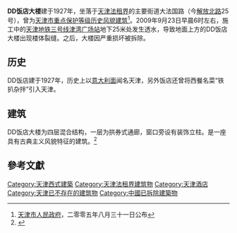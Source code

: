 {{天津历史风貌建筑 |
省区市 = 天津市 |
名称 = DD饭店大楼 |
图片 =  |
编号 =  |
等级 = 重点保护 |
时代 = 1927年|
所在 = [[天津市|天津市]][[和平区_(天津市)|和平区]] |
公布 = 2005年8月31日 |
}}

'''DD饭店大楼'''建于1927年，坐落于[[天津法租界|天津法租界]]的主要街道大法国路（今[[解放北路_(天津市)|解放北路]]25号），曾为[[天津历史风貌建筑|天津市重点保护等级历史风貌建筑]]<ref>[[天津市人民政府|天津市人民政府]]，二零零五年八月三十一日公布</ref>。2009年9月23日早晨6时左右，施工中的[[天津地铁三号线|天津地铁三号线]][[津湾广场站|津湾广场站]]地下25米处发生透水，导致地面上方的DD饭店大楼出现楼体裂缝。之后，大楼因严重损坏被拆除。

== 历史 ==
DD饭店建于1927年，历史上以[[意大利面|意大利面]]闻名天津，另外饭店还曾将西餐名菜“铁扒杂拌”引入天津。

== 建筑 ==
DD饭店大楼为四层混合结构，一层为拱券式通廊，窗口旁设有装饰立柱。是一座具有古典主义风貌特征的建筑。<ref>{{Cite web |url=http://soufun.com/news/tjonline/2009-09-23/2803999.htm |title=天津地铁三号线解放北路现场发生透水事故 |accessdate=2009-12-04 |archive-date=2012-07-14 |archive-url=https://archive.is/20120714073015/http://soufun.com/news/tjonline/2009-09-23/2803999.htm |dead-url=no }}</ref>

==參考文獻==
<div class="references-small">
<references />
</div>

{{天津解放北路建筑群}}
[[Category:天津西式建築|Category:天津西式建築]]
[[Category:天津法租界建筑物|Category:天津法租界建筑物]]
[[Category:天津酒店|Category:天津酒店]]
[[Category:天津已不存在的建筑物|Category:天津已不存在的建筑物]]
[[Category:中國已拆除建築物|Category:中國已拆除建築物]]